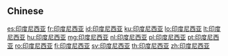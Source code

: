 {{also|印度尼西亞}}
==Chinese==
{{zh-see|印度尼西亞}}

[[es:印度尼西亚]]
[[fr:印度尼西亚]]
[[id:印度尼西亚]]
[[ku:印度尼西亚]]
[[lo:印度尼西亚]]
[[lt:印度尼西亚]]
[[hu:印度尼西亚]]
[[mg:印度尼西亚]]
[[nl:印度尼西亚]]
[[pl:印度尼西亚]]
[[pt:印度尼西亚]]
[[ro:印度尼西亚]]
[[fi:印度尼西亚]]
[[sv:印度尼西亚]]
[[th:印度尼西亚]]
[[zh:印度尼西亚]]